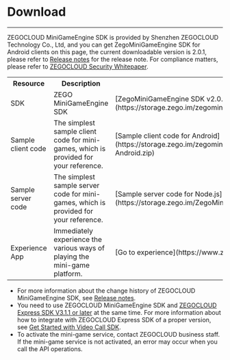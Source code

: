 # Download

---
ZEGOCLOUD MiniGameEngine SDK is provided by Shenzhen ZEGOCLOUD Technology Co., Ltd, and you can get ZegoMiniGameEngine SDK for Android clients on this page, the current downloadable version is 2.0.1, please refer to [Release notes](./quick%20start/Release%20Notes.mdx) for the release note. For compliance matters, please refer to [ZEGOCLOUD Security Whitepaper](https://docs.zegocloud.com/article/15675).


<table>
<tbody>
<tr>
<th>Resource</th>
<th>Description</th>
<th>Download URL</th>
<th>References</th>
</tr>
<tr>
<td>SDK</td>
<td>ZEGO MiniGameEngine SDK</td>
<td>[ZegoMiniGameEngine SDK v2.0.1](https://storage.zego.im/zegominigame/SDK/ZegoMiniGameEngine-Android.zip)</td>
<td>[Integrate the SDKs](./quick%20start/Integrate%20the%20SDK.mdx)</td>
</tr>
<tr>
<td>Sample client code</td>
<td>The simplest sample client code for mini-games, which is provided for your reference.</td>
<td>[Sample client code for Android](https://storage.zego.im/zegominigame/SDK/ZegoMiniGameEngineDemoSrc-Android.zip)</td>
<td>[Run the sample client code for Android](./quick%20start/run%20sample%20codes.mdx#run-the-sample-client-code-for-android)</td>
</tr>
<tr>
<td>Sample server code</td>
<td>The simplest sample server code for mini-games, which is provided for your reference.</td>
<td>[Sample server code for Node.js](https://storage.zego.im/ZegoMiniGameSDK/server/ZegoMiniGameServerDemo.zip)</td>
<td>[Run the sample server code for Node.js](./quick%20start/run%20sample%20codes.mdx)</td>
</tr>
<tr>
<td>Experience App</td>
<td>Immediately experience the various ways of playing the mini-game platform. </td>
<td>[Go to experience](https://www.zegocloud.com/demo-apps)</td>
<td>[Experience App](./DownloadDemo.mdx)</td>
</tr>
</tbody>
</table>
<Note title="Note">

- For more information about the change history of ZEGOCLOUD MiniGameEngine SDK, see [Release notes](./quick%20start/Release%20Notes.mdx). 
- You need to use ZEGOCLOUD MiniGameEngine SDK and [ZEGOCLOUD Express SDK V3.1.1 or later](https://docs.zegocloud.com/article/3689) at the same time. For more information about how to integrate with ZEGOCLOUD Express SDK of a proper version, see [Get Started with Video Call SDK](https://www.zegocloud.com/docs/live-streaming/overview?platform=ios&language=objective-c). 
- To activate the mini-game service, contact ZEGOCLOUD business staff. If the mini-game service is not activated, an error may occur when you call the API operations.

</Note>